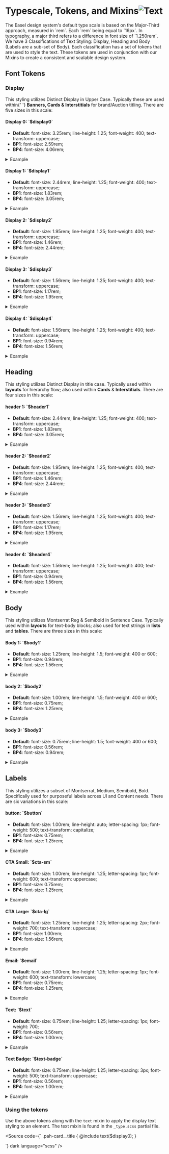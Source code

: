 
<Meta title="Design/Type Tokens" />

<main className="sb-unstyled doc-wrapper type-tokens">
<h1 className="h1">Typescale, Tokens, and Mixins<img src={Comments} alt="Text" /></h1>

<span className="p">
  The Easel design system's default type scale is based on the Major-Third approach, measured in `rem`. Each `rem` being
  equal to `16px`. In typography, a major third refers to a difference in font size of `1.250rem`.
</span>
<span className="p">
We have 3
Classifications of Text Styling: Display, Heading and Body (Labels are a sub-set of Body). Each classification has a
set of tokens that are used to style the text. These tokens are used in conjunction with our Mixins to create a
consistent and scalable design system.

</span>

## <span className="h2">Font Tokens</span>

### <span className="h3">Display</span>

<span className="p">
  This styling utilizes Distinct Display in Upper Case. Typically these are used within{' '}
  <strong>Banners, Cards & Interstitials</strong>
  for brand/Auction titling. There are five sizes in this scale:
</span>
<h4 className="h4">
  Display 0: <span className="token">`$display0`</span>
</h4>

- **Default**:
  <span className="property">font-size:</span> 3.25rem;
  <span className="property">line-height:</span> 1.25;
  <span className="property">font-weight:</span> 400;
  <span className="property">text-transform:</span> uppercase;
- **BP1**: <span className="property">font-size:</span> 2.59rem;
- **BP4**: <span className="property">
  font-size:
  </span> 4.06rem;

<details>
  <summary>Example</summary>

```scss
@include text($display0);
```

  <span className="example example--d0">example</span>
</details>

<h4 className="h4">
  Display 1: <span className="token">`$display1`</span>
</h4>

- **Default**:
  <span className="property">font-size:</span> 2.44rem;
  <span className="property"> line-height:</span> 1.25;
  <span className="property">font-weight:</span> 400;
  <span className="property"> text-transform:</span> uppercase;
- **BP1**: <span className="property">font-size:</span> 1.83rem;
- **BP4**: <span className="property">
  font-size:
  </span> 3.05rem;

<details>
  <summary>Example</summary>

```scss
@include text($display1);
```

  <span className="example example--d1">example</span>
</details>

<h4 className="h4">
  Display 2: <span className="token">`$display2`</span>
</h4>

- **Default**:
  <span className="property">font-size:</span> 1.95rem;
  <span className="property"> line-height: </span> 1.25;
  <span className="property">font-weight:</span> 400;
  <span className="property">text-transform:</span> uppercase;
- **BP1**: <span className="property">font-size:</span> 1.46rem;
- **BP4**: <span className="property">
  font-size:
  </span> 2.44rem;

<details>
  <summary>Example</summary>

```scss
@include text($display2);
```

  <span className="example example--d2">example</span>
</details>

<h4 className="h4">
  Display 3: <span className="token">`$display3`</span>
</h4>

- **Default**:
  <span className="property">font-size:</span> 1.56rem;
  <span className="property"> line-height: </span> 1.25;
  <span className="property">font-weight:</span> 400;
  <span className="property">text-transform:</span> uppercase;
- **BP1**: <span className="property">font-size:</span> 1.17rem;
- **BP4**: <span className="property">
  font-size:
  </span> 1.95rem;

<details>
  <summary>Example</summary>

```scss
@include text($display3);
```

  <span className="example example--d3">example</span>
</details>

<h4 id="display-size-4" className="h4">
  Display 4: <span className="token">`$display4`</span>
</h4>

- **Default**:
  <span className="property">font-size:</span> 1.56rem;
  <span className="property">line-height:</span> 1.25;
  <span className="property">font-weight:</span> 400;
  <span className="property">text-transform:</span> uppercase;
- **BP1**: <span className="property">font-size:</span> 0.94rem;
- **BP4**: <span className="property">
  font-size:
  </span> 1.56rem;

<details>
  <summary>Example</summary>

```scss
@include text($display4);
```

  <span className="example example--d4">example</span>
</details>

## <span className="h3">Heading</span>

<span className="p">
  This styling utilizes Distinct Display in title case. Typically used within <strong>layouts</strong> for hierarchy
  flow; also used within <strong>Cards</strong> & <strong>Interstitials</strong>. There are four sizes in this scale:
</span>

<h4 className="h4">
  header 1: <span className="token">`$header1`</span>
</h4>

- **Default**:
  <span className="property">font-size:</span> 2.44rem;
  <span className="property"> line-height:</span> 1.25;
  <span className="property">font-weight:</span> 400;
  <span className="property">text-transform:</span> uppercase;
- **BP1**: <span className="property">font-size:</span> 1.83rem;
- **BP4**: <span className="property">
  font-size:
  </span> 3.05rem;

<details>
  <summary>Example</summary>

```scss
@include text($header1);
```

  <span className="example example--h1">example</span>
</details>

<h4 className="h4">
  header 2: <span className="token">`$header2`</span>
</h4>

- **Default**:
  <span className="property">font-size:</span> 1.95rem;
  <span className="property">line-height: </span> 1.25;
  <span className="property">font-weight:</span> 400;
  <span className="property">text-transform:</span> uppercase;
- **BP1**: <span className="property">font-size:</span> 1.46rem;
- **BP4**: <span className="property">
  font-size:
  </span> 2.44rem;

<details>
  <summary>Example</summary>

```scss
@include text($header2);
```

  <span className="example example--h2">example</span>
</details>

<h4 className="h4">
  header 3: <span className="token">`$header3`</span>
</h4>

- **Default**:
  <span className="property">font-size:</span> 1.56rem;
  <span className="property">line-height: </span> 1.25;
  <span className="property">font-weight:</span> 400;
  <span className="property">text-transform:</span> uppercase;
- **BP1**: <span className="property">font-size:</span> 1.17rem;
- **BP4**: <span className="property">
  font-size:
  </span> 1.95rem;

<details>
  <summary>Example</summary>

```scss
@include text($header3);
```

  <span className="example example--h3">example</span>
</details>
 
<h4 id="header-size-4" className="h4">
  header 4: <span className="token">`$header4`</span>
</h4>

- **Default**:
  <span className="property">font-size:</span> 1.56rem;
  <span className="property"> line-height:</span> 1.25;
  <span className="property">font-weight:</span> 400;
  <span className="property">text-transform:</span> uppercase;
- **BP1**: <span className="property">font-size:</span> 0.94rem;
- **BP4**: <span className="property">
  font-size:
  </span> 1.56rem;

<details>
  <summary>Example</summary>

```scss
@include text($header4);
```

  <span className="example example--h4">example</span>
</details>

## <span className="h3">Body</span>

<span className="p">
  This styling utilizes Montserrat Reg & Semibold in Sentence Case. Typically used within <strong>layouts</strong> for
  text-body blocks; also used for text strings in <strong>lists</strong> and <strong>tables</strong>. There are three
  sizes in this scale:
</span>

<h4 className="h4">
  Body 1: <span className="token">`$body1`</span>
</h4>

- **Default**: <span className="property">font-size:</span> 1.25rem; <span className="property">
  line-height:
  </span> 1.5; <span className="property">font-weight:</span> 400 or 600;
- **BP1**: <span className="property">font-size:</span> 0.94rem;
- **BP4**: <span className="property">
  font-size:
  </span> 1.56rem;

<details>
  <summary>Example</summary>

```scss
@include text($body);
```

  <span className="example example--p1">example</span>
</details>

<h4 className="h4">
  body 2: <span className="token">`$body2`</span>
</h4>

- **Default**: <span className="property">font-size:</span> 1.00rem; <span className="property">
  line-height:
  </span> 1.5; <span className="property">font-weight:</span> 400 or 600;
- **BP1**: <span className="property">font-size:</span> 0.75rem;
- **BP4**: <span className="property">
  font-size:
  </span> 1.25rem;

<details>
  <summary>Example</summary>

```scss
@include text($body2);
```

  <span className="example example--p2">example</span>
</details>

<h4 className="h4">
  body 3: <span className="token">`$body3`</span>
</h4>

- **Default**: <span className="property">font-size:</span> 0.75rem; <span className="property">
  line-height:
  </span> 1.5; <span className="property">font-weight:</span> 400 or 600;
- **BP1**: <span className="property">font-size:</span> 0.56rem;
- **BP4**: <span className="property">
  font-size:
  </span> 0.94rem;

<details>
  <summary>Example</summary>

```scss
@include text($body3);
```

  <span className="example example--p3">example</span>
</details>

## <span className="h3">Labels</span>

<span className="p">
  This styling utilizes a subset of Montserrat, Medium, Semibold, Bold. Specifically used for purposeful labels across
  UI and Content needs. There are six variations in this scale:
</span>

<h4 className="h4">
  button: <span className="token">`$button`</span>
</h4>

- **Default**: <span className="property">font-size:</span> 1.00rem; <span className="property">
  line-height:
  </span> auto; <span className="property">letter-spacing:</span> 1px; <span className="property">font-weight:</span> 500; <span className="property">text-transform:</span> capitalize;
- **BP1**: <span className="property">font-size:</span> 0.75rem;
- **BP4**: <span className="property">
  font-size:
  </span> 1.25rem;

<details>
  <summary>Example</summary>

```scss
@include text($button);
```

  <span className="example example--button">example</span>
</details>

<h4 className="h4">
  CTA Small: <span className="token">`$cta-sm`</span>
</h4>

- **Default**: <span className="property">font-size:</span> 1.00rem; <span className="property">
  line-height:
  </span> 1.25; <span className="property">letter-spacing:</span> 1px; <span className="property">font-weight:</span> 600; <span className="property">text-transform:</span> uppercase;
- **BP1**: <span className="property">font-size:</span> 0.75rem;
- **BP4**: <span className="property">
  font-size:
  </span> 1.25rem;

<details>
  <summary>Example</summary>

```scss
@include text($cta-sm);
```

  <span className="example example--cta-sm">example</span>
</details>

<h4 className="h4">
  CTA Large: <span className="token">`$cta-lg`</span>
</h4>

- **Default**: <span className="property">font-size:</span> 1.25rem; <span className="property">
  line-height:
  </span> 1.25; <span className="property">letter-spacing:</span> 2px; <span className="property">font-weight:</span> 700; <span className="property">text-transform:</span> uppercase;
- **BP1**: <span className="property">font-size:</span> 1.00rem;
- **BP4**: <span className="property">
  font-size:
  </span> 1.56rem;

<details>
  <summary>Example</summary>

```scss
@include text($cta-lg);
```

  <span className="example example--cta-lg">example</span>
</details>

<h4 className="h4">
  Email: <span className="token">`$email`</span>
</h4>

- **Default**: <span className="property">font-size:</span> 1.00rem; <span className="property">
  line-height:
  </span> 1.25; <span className="property">letter-spacing:</span> 1px; <span className="property">font-weight:</span> 600; <span className="property">text-transform:</span> lowercase;
- **BP1**: <span className="property">font-size:</span> 0.75rem;
- **BP4**: <span className="property">
  font-size:
  </span> 1.25rem;

<details>
  <summary>Example</summary>

```scss
@include text($email);
```

  <span className="example example--email">JDoe@Phillips.com</span>
</details>

<h4 className="h4">
  Text: <span className="token">`$text`</span>
</h4>

- **Default**: <span className="property">font-size:</span> 0.75rem; <span className="property">
  line-height:
  </span> 1.25; <span className="property">letter-spacing:</span> 1px; <span className="property">font-weight:</span> 700;
- **BP1**: <span className="property">font-size:</span> 0.56rem;
- **BP4**: <span className="property">
  font-size:
  </span> 1.00rem;

<details>
  <summary>Example</summary>

```scss
@include text($text);
```

  <span className="example example--text">example</span>
</details>

<h4 className="h4">
  Text Badge: <span className="token">`$text-badge`</span>
</h4>

- **Default**: <span className="property">font-size:</span> 0.75rem; <span className="property">
  line-height:
  </span> 1.25; <span className="property">letter-spacing:</span> 3px; <span className="property">font-weight:</span> 500; <span className="property">text-transform:</span> uppercase;
- **BP1**: <span className="property">font-size:</span> 0.56rem;
- **BP4**: <span className="property">
  font-size:
  </span> 1.00rem;

<details>
  <summary>Example</summary>

```scss
@include text($text-badge);
```

  <span className="example example--text-badge">example</span>
</details>

### <span className="h2">Using the tokens</span>

Use the above tokens along with the `text` mixin to apply the display text styling to an element. The text mixin is found in the `_type.scss` partial file.

<Source code={`
.pah-card__title {
  @include text($display0);
}

`} dark language="scss" />

</main>
